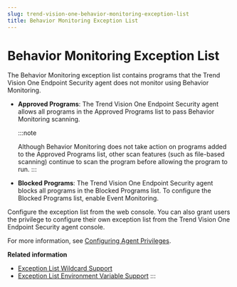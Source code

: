 ```yaml
---
slug: trend-vision-one-behavior-monitoring-exception-list
title: Behavior Monitoring Exception List
---
```

# Behavior Monitoring Exception List

The Behavior Monitoring exception list contains programs that the Trend Vision One Endpoint Security agent does not monitor using Behavior Monitoring.

- **Approved Programs**: The Trend Vision One Endpoint Security agent allows all programs in the Approved Programs list to pass Behavior Monitoring scanning.

  :::note

  Although Behavior Monitoring does not take action on programs added to the Approved Programs list, other scan features (such as file-based scanning) continue to scan the program before allowing the program to run.
  :::

- **Blocked Programs**: The Trend Vision One Endpoint Security agent blocks all programs in the Blocked Programs list. To configure the Blocked Programs list, enable Event Monitoring.

Configure the exception list from the web console. You can also grant users the privilege to configure their own exception list from the Trend Vision One Endpoint Security agent console.

For more information, see [Configuring Agent Privileges](configure-agent-privileges.mdx).

**Related information**

- [Exception List Wildcard Support](exception-list-wildcard-support.mdx)
- [Exception List Environment Variable Support](bm-environment-variable.mdx)
:::

